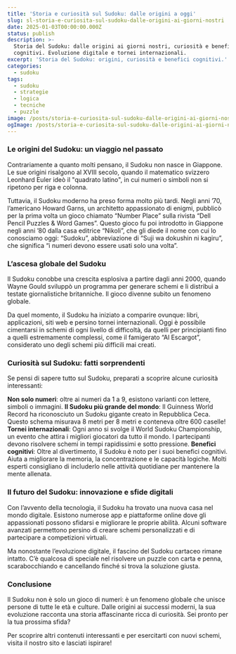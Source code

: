 ```yaml
---
title: 'Storia e curiosità sul Sudoku: dalle origini a oggi'
slug: sl-storia-e-curiosita-sul-sudoku-dalle-origini-ai-giorni-nostri
date: 2025-01-03T00:00:00.000Z
status: publish
description: >-
  Storia del Sudoku: dalle origini ai giorni nostri, curiosità e benefici
  cognitivi. Evoluzione digitale e tornei internazionali.
excerpt: 'Storia del Sudoku: origini, curiosità e benefici cognitivi.'
categories:
  - sudoku
tags:
  - sudoku
  - strategie
  - logica
  - tecniche
  - puzzle
image: /posts/storia-e-curiosita-sul-sudoku-dalle-origini-ai-giorni-nostri/card.webp
ogImage: /posts/storia-e-curiosita-sul-sudoku-dalle-origini-ai-giorni-nostri/og.webp
---
```


<BreakoutImage src="/posts/storia-e-curiosita-sul-sudoku-dalle-origini-ai-giorni-nostri/cover.webp" alt="Illustrazione storica del Sudoku e quadrati latini" />





### Le origini del Sudoku: un viaggio nel passato

Contrariamente a quanto molti pensano, il Sudoku non nasce in Giappone. Le sue origini risalgono al XVIII secolo, quando il matematico svizzero Leonhard Euler ideò il "quadrato latino", in cui numeri o simboli non si ripetono per riga e colonna.


Tuttavia, il Sudoku moderno ha preso forma molto più tardi. Negli anni &#8217;70, l&#8217;americano Howard Garns, un architetto appassionato di enigmi, pubblicò per la prima volta un gioco chiamato &#8220;Number Place&#8221; sulla rivista &#8220;Dell Pencil Puzzles &amp; Word Games&#8221;. Questo gioco fu poi introdotto in Giappone negli anni &#8217;80 dalla casa editrice &#8220;Nikoli&#8221;, che gli diede il nome con cui lo conosciamo oggi: “Sudoku”, abbreviazione di &#8220;Suji wa dokushin ni kagiru&#8221;, che significa &#8220;i numeri devono essere usati solo una volta&#8221;.





### L&#8217;ascesa globale del Sudoku

Il Sudoku conobbe una crescita esplosiva a partire dagli anni 2000, quando Wayne Gould sviluppò un programma per generare schemi e li distribuì a testate giornalistiche britanniche. Il gioco divenne subito un fenomeno globale.


Da quel momento, il Sudoku ha iniziato a comparire ovunque: libri, applicazioni, siti web e persino tornei internazionali. Oggi è possibile cimentarsi in schemi di ogni livello di difficoltà, da quelli per principianti fino a quelli estremamente complessi, come il famigerato “Al Escargot”, considerato uno degli schemi più difficili mai creati.





### Curiosità sul Sudoku: fatti sorprendenti

Se pensi di sapere tutto sul Sudoku, preparati a scoprire alcune curiosità interessanti:



**Non solo numeri**: oltre ai numeri da 1 a 9, esistono varianti con lettere, simboli o immagini.
**Il Sudoku più grande del mondo**: Il Guinness World Record ha riconosciuto un Sudoku gigante creato in Repubblica Ceca. Questo schema misurava 8 metri per 8 metri e conteneva oltre 600 caselle!
**Tornei internazionali**: Ogni anno si svolge il World Sudoku Championship, un evento che attira i migliori giocatori da tutto il mondo. I partecipanti devono risolvere schemi in tempi rapidissimi e sotto pressione.
**Benefici cognitivi**: Oltre al divertimento, il Sudoku è noto per i suoi benefici cognitivi. Aiuta a migliorare la memoria, la concentrazione e le capacità logiche. Molti esperti consigliano di includerlo nelle attività quotidiane per mantenere la mente allenata.




### Il futuro del Sudoku: innovazione e sfide digitali

Con l&#8217;avvento della tecnologia, il Sudoku ha trovato una nuova casa nel mondo digitale. Esistono numerose app e piattaforme online dove gli appassionati possono sfidarsi e migliorare le proprie abilità. Alcuni software avanzati permettono persino di creare schemi personalizzati e di partecipare a competizioni virtuali.


Ma nonostante l&#8217;evoluzione digitale, il fascino del Sudoku cartaceo rimane intatto. C&#8217;è qualcosa di speciale nel risolvere un puzzle con carta e penna, scarabocchiando e cancellando finché si trova la soluzione giusta.





### Conclusione

Il Sudoku non è solo un gioco di numeri: è un fenomeno globale che unisce persone di tutte le età e culture. Dalle origini ai successi moderni, la sua evoluzione racconta una storia affascinante ricca di curiosità. Sei pronto per la tua prossima sfida?


Per scoprire altri contenuti interessanti e per esercitarti con nuovi schemi, visita il nostro sito e lasciati ispirare!


